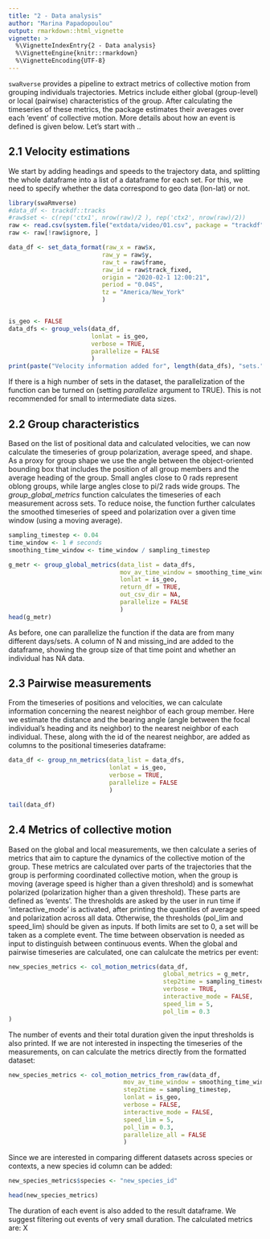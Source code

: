 ```yaml
---
title: "2 - Data analysis"
author: "Marina Papadopoulou"
output: rmarkdown::html_vignette
vignette: >
  %\VignetteIndexEntry{2 - Data analysis}
  %\VignetteEngine{knitr::rmarkdown}
  %\VignetteEncoding{UTF-8}
---
```


`swaRverse` provides a pipeline to extract metrics of collective motion from grouping individuals trajectories. Metrics include either global (group-level) or local (pairwise) characteristics of the group. After calculating the timeseries of these metrics, the package estimates their averages over each 'event' of collective motion. More details about how an event is defined is given below. Let's start with ..


## 2.1 Velocity estimations 

We start by adding headings and speeds to the trajectory data, and splitting the whole dataframe into a list of a dataframe for each set. For this, we need to specify whether the data correspond to geo data (lon-lat) or not. 
```r
library(swaRmverse)
#data_df <- trackdf::tracks
#raw$set <- c(rep('ctx1', nrow(raw)/2 ), rep('ctx2', nrow(raw)/2))
raw <- read.csv(system.file("extdata/video/01.csv", package = "trackdf"))
raw <- raw[!raw$ignore, ]

data_df <- set_data_format(raw_x = raw$x,
                          raw_y = raw$y,
                          raw_t = raw$frame,
                          raw_id = raw$track_fixed,
                          origin = "2020-02-1 12:00:21",
                          period = "0.04S",
                          tz = "America/New_York"
                          )


is_geo <- FALSE
data_dfs <- group_vels(data_df,
                       lonlat = is_geo,
                       verbose = TRUE,
                       parallelize = FALSE
                       )
print(paste("Velocity information added for", length(data_dfs), "sets."))
```

If there is a high number of sets in the dataset, the parallelization of the function can be turned on (setting _parallelize_ argument to TRUE). This is not recommended for small to intermediate data sizes.

## 2.2 Group characteristics 

Based on the list of positional data and calculated velocities, we can now calculate the timeseries of group polarization, average speed, and shape. As a proxy for group shape we use the angle between the object-oriented bounding box that includes the position of all group members and the average heading of the group. Small angles close to 0 rads represent oblong groups, while large angles close to pi/2 rads wide groups. The _group_global_metrics_ function calculates the timeseries of each measurement across sets. To reduce noise, the function further calculates the smoothed timeseries of speed and polarization over a given time window (using a moving average).

```r

sampling_timestep <- 0.04
time_window <- 1 # seconds
smoothing_time_window <- time_window / sampling_timestep

g_metr <- group_global_metrics(data_list = data_dfs,
                               mov_av_time_window = smoothing_time_window,
                               lonlat = is_geo,
                               return_df = TRUE,
                               out_csv_dir = NA,
                               parallelize = FALSE
                               )
head(g_metr)

```

As before, one can parallelize the function if the data are from many different days/sets. A column of N and missing_ind are added to the dataframe, showing the group size of that time point and whether an individual has NA data.

## 2.3 Pairwise measurements  

From the timeseries of positions and velocities, we can calculate information concerning the nearest neighbor of each group member. Here we estimate the distance and the bearing angle (angle between the focal individual's heading and its neighbor) to the nearest neighbor of each individual. These, along with the id of the nearest neighbor, are added as columns to the positional timeseries dataframe:

```r

data_df <- group_nn_metrics(data_list = data_dfs,
                            lonlat = is_geo,
                            verbose = TRUE,
                            parallelize = FALSE
                            )

tail(data_df)
```



## 2.4 Metrics of collective motion

Based on the global and local measurements, we then calculate a series of metrics that aim to capture the dynamics of the collective motion of the group. These metrics are calculated over parts of the trajectories that the group is performing coordinated collective motion, when the group is moving (average speed is higher than a given threshold) and is somewhat polarized (polarization higher than a given threshold). These parts are defined as 'events'. The thresholds are asked by the user in run time if 'interactive_mode' is activated, after printing the quantiles of average speed and polarization across all data. Otherwise, the thresholds (pol_lim and speed_lim) should be given as inputs. If both limits are set to 0, a set will be taken as a complete event. The time between observation is needed as input to distinguish between continuous events. When the global and pairwise timeseries are calculated, one can calulcate the metrics per event:

```r

new_species_metrics <- col_motion_metrics(data_df,
                                           global_metrics = g_metr,
                                           step2time = sampling_timestep,
                                           verbose = TRUE,
                                           interactive_mode = FALSE,
                                           speed_lim = 5,
                                           pol_lim = 0.3
)

```

The number of events and their total duration given the input thresholds is also printed. If we are not interested in inspecting the timeseries of the measurements, on can calculate the metrics directly from the formatted dataset: 

```r

new_species_metrics <- col_motion_metrics_from_raw(data_df,
                                mov_av_time_window = smoothing_time_window,
                                step2time = sampling_timestep,
                                lonlat = is_geo,
                                verbose = FALSE,
                                interactive_mode = FALSE,
                                speed_lim = 5,
                                pol_lim = 0.3,
                                parallelize_all = FALSE
                                )

```

Since we are interested in comparing different datasets across species or contexts, a new species id column can be added:

```r

new_species_metrics$species <- "new_species_id"

head(new_species_metrics)
```

The duration of each event is also added to the result dataframe. We suggest filtering out events of very small duration. The calculated metrics are: X
